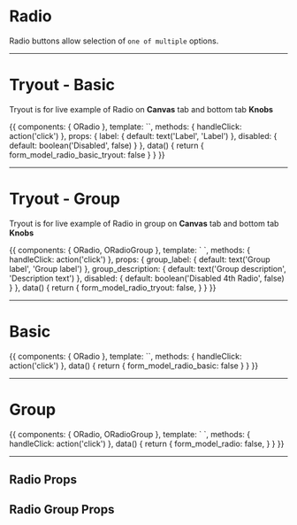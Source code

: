 

<Meta title='Components|Forms/Radio' />

# Radio

Radio buttons allow selection of <code>one of multiple</code> options.

<hr/>

# Tryout - Basic

Tryout is for live example of Radio on **Canvas** tab and bottom tab **Knobs**

<Story name='Tryout - Basic'>
  {{
    components: { ORadio },
    template: `<o-radio v-model="form_model_radio_basic_tryout" name="form_radio_tryout_name" id="radio_basic_tryout" :label="label" :disabled="disabled" @input="handleClick" />`,
    methods: { handleClick: action('click') },
    props: {
      label: {
        default: text('Label', 'Label')
      },
      disabled: {
        default: boolean('Disabled', false)
      }
    },
    data() {
      return {
        form_model_radio_basic_tryout: false
      }
    }
  }}
</Story>

<hr/>


# Tryout - Group

Tryout is for live example of Radio in group on **Canvas** tab and bottom tab **Knobs**

<Story name='Tryout - Group'>
  {{
    components: { ORadio, ORadioGroup },
    template: `<o-radio-group :label="group_label" :description="group_description">
      <o-radio v-model="form_model_radio_tryout" name="form_radio_group_tryout_name" id="radio_basic_tryout_1" label="First label" @input="handleClick" />
      <o-radio v-model="form_model_radio_tryout" name="form_radio_group_tryout_name" id="radio_basic_tryout_2" label="Second label" @input="handleClick" />
      <o-radio v-model="form_model_radio_tryout" name="form_radio_group_tryout_name" id="radio_basic_tryout_3" label="Third label" @input="handleClick" />
      <o-radio v-model="form_model_radio_tryout" name="form_radio_group_tryout_name" id="radio_basic_tryout_4" label="Forth label" @input="handleClick" :disabled="disabled" />
    </o-radio-group>`,
    methods: { handleClick: action('click') },
    props: {
      group_label: {
        default: text('Group label', 'Group label')
      },
      group_description: {
        default: text('Group description', 'Description text')
      },
      disabled: {
        default: boolean('Disabled 4th Radio', false)
      }
    },
    data() {
      return {
        form_model_radio_tryout: false,
      }
    }
  }}
</Story>

<hr/>


# Basic

<Preview>
  <Story name='Basic'>
    {{
      components: { ORadio },
      template: `<o-radio v-model="form_model_radio_basic" name="form_radio_name" id="radio_basic" label="Label"  @input="handleClick" />`,
      methods: { handleClick: action('click') },
      data() {
        return {
          form_model_radio_basic: false
        }
      }
    }}
  </Story>
</Preview>


<hr/>


# Group

<Preview>
  <Story name='Group'>
    {{
      components: { ORadio, ORadioGroup },
      template: `<o-radio-group label="Group label" description="Description text">
        <o-radio v-model="form_model_radio" name="form_radio_group_name" id="radio_basic_1" label="First label" @input="handleClick" />
        <o-radio v-model="form_model_radio" name="form_radio_group_name" id="radio_basic_2" label="Second label" @input="handleClick" />
        <o-radio v-model="form_model_radio" name="form_radio_group_name" id="radio_basic_3" label="Third label" @input="handleClick" />
        <o-radio v-model="form_model_radio" name="form_radio_group_name" id="radio_basic_4" label="Forth label" @input="handleClick" :disabled="true" />
      </o-radio-group>`,
      methods: { handleClick: action('click') },
      data() {
        return {
          form_model_radio: false,
        }
      }
    }}
  </Story>
</Preview>


<hr/>

## Radio Props

<Props of={ORadio} />


## Radio Group Props

<Props of={ORadioGroup} />
